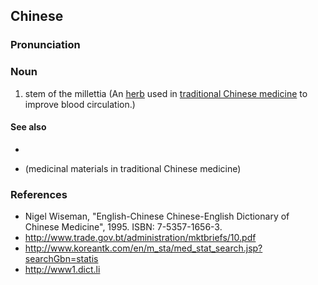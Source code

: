{{also|鸡血藤}}
==Chinese==
{{zh-forms|s=鸡血藤|type=21}}

===Pronunciation===
{{zh-pron
|m=jī血téng
|cat=n
}}

===Noun===
{{zh-noun}}

# stem of the millettia (An [[herb]] used in [[traditional Chinese medicine]] to improve blood circulation.)

====See also====
* {{zh-l|活血祛瘀藥}}
* {{zh-l|藥材}} (medicinal materials in traditional Chinese medicine)

===References===
* Nigel Wiseman, "English-Chinese Chinese-English Dictionary of Chinese Medicine", 1995. ISBN: 7-5357-1656-3.
* http://www.trade.gov.bt/administration/mktbriefs/10.pdf
* http://www.koreantk.com/en/m_sta/med_stat_search.jsp?searchGbn=statis
* http://www1.dict.li